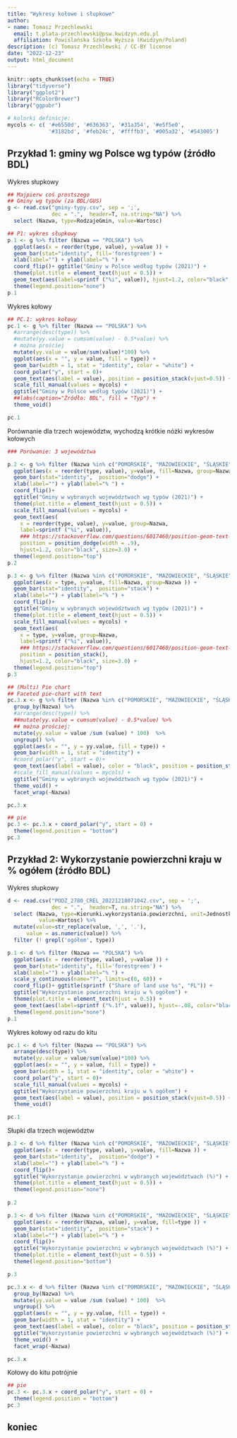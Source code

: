 ```yaml
---
title: "Wykresy kołowe i słupkowe"
author:
- name: Tomasz Przechlewski
  email: t.plata-przechlewski@psw.kwidzyn.edu.pl
  affiliation: Powiślańska Szkoła Wyższa (Kwidzyn/Poland)
description: (c) Tomasz Przechlewski / CC-BY license
date: "2022-12-23"
output: html_document
---
```


```r
knitr::opts_chunk$set(echo = TRUE)
library("tidyverse")
library("ggplot2")
library("RColorBrewer")
library("ggpubr")

# kolorki definicje:
mycols <- c( '#e6550d', '#636363', '#31a354', '#e5f5e0', 
             '#3182bd', '#feb24c', '#ffffb3', '#005a32', '#543005')

```

## Przykład 1: gminy wg Polsce wg typów (źródło BDL)

Wykres słupkowy

```r
## Majpierw coś prostszego
## Gminy wg typów (za BDL/GUS)
g <- read.csv("gminy-typy.csv", sep = ';', 
              dec = ".",  header=T, na.string="NA") %>%
  select (Nazwa, type=RodzajeGmin, value=Wartosc) 

## P1: wykres słupkowy
p.1 <- g %>% filter (Nazwa == "POLSKA") %>% 
  ggplot(aes(x = reorder(type, value), y=value )) +
  geom_bar(stat="identity", fill='forestgreen') +
  xlab(label="") + ylab(label="% ") +
  coord_flip()+ ggtitle("Gminy w Polsce według typów (2021)") +
  theme(plot.title = element_text(hjust = 0.5)) +
  geom_text(aes(label=sprintf ("%i", value)), hjust=1.2, color="black", size=3.0) +
  theme(legend.position="none")
p.1
```

Wykres kołowy

```r
## PC.1: wykres kołowy
pc.1 <- g %>% filter (Nazwa == "POLSKA") %>% 
  #arrange(desc(type)) %>%
  #mutate(yy.value = cumsum(value) - 0.5*value) %>%
  # można prościej
  mutate(yy.value = value/sum(value)*100) %>%
  ggplot(aes(x = "", y = value, fill = type)) +
  geom_bar(width = 1, stat = "identity", color = "white") +
  coord_polar("y", start = 0)+
  geom_text(aes(label = value), position = position_stack(vjust=0.5)) +
  scale_fill_manual(values = mycols) +
  ggtitle("Gminy w Polsce według typów (2021)") +
  ##labs(caption="Źródło: BDL", fill = "Typ") +
  theme_void()

pc.1
```

Porównanie dla trzech województw, wychodzą krótkie nóżki wykresów kołowych


```r
### Porówanie: 3 województwa

p.2 <- g %>% filter (Nazwa %in% c("POMORSKIE", "MAZOWIECKIE", "ŚLĄSKIE")) %>%
  ggplot(aes(x = reorder(type, value), y=value, fill=Nazwa, group=Nazwa )) +
  geom_bar(stat="identity",  position="dodge") +
  xlab(label="") + ylab(label="% ") +
  coord_flip()+ 
  ggtitle("Gminy w wybranych województwach wg typów (2021)") +
  theme(plot.title = element_text(hjust = 0.5)) +
  scale_fill_manual(values = mycols) +
  geom_text(aes(
    x = reorder(type, value), y=value, group=Nazwa,
    label=sprintf ("%i", value)), 
    ### https://stackoverflow.com/questions/6017460/position-geom-text-on-dodged-barplot
    position = position_dodge(width = .9),
    hjust=1.2, color="black", size=3.0) +
  theme(legend.position="top")
p.2
```


```r
p.3 <- g %>% filter (Nazwa %in% c("POMORSKIE", "MAZOWIECKIE", "ŚLĄSKIE")) %>%
  ggplot(aes(x = type, y=value, fill=Nazwa, group=Nazwa )) +
  geom_bar(stat="identity",  position="stack") +
  xlab(label="") + ylab(label="% ") +
  coord_flip()+ 
  ggtitle("Gminy w wybranych województwach wg typów (2021)") +
  theme(plot.title = element_text(hjust = 0.5)) +
  scale_fill_manual(values = mycols) +
  geom_text(aes(
    x = type, y=value, group=Nazwa,
    label=sprintf ("%i", value)), 
    ### https://stackoverflow.com/questions/6017460/position-geom-text-on-dodged-barplot
    position = position_stack(),
    hjust=1.2, color="black", size=3.0) +
  theme(legend.position="top")
p.3
```

```r
## (Multi) Pie chart
## Faceted pie-chart with text
pc.3.x <- g %>% filter (Nazwa %in% c("POMORSKIE", "MAZOWIECKIE", "ŚLĄSKIE")) %>%
  group_by(Nazwa) %>%
  #arrange(desc(type)) %>%
  ##mutate(yy.value = cumsum(value) - 0.5*value) %>%
  ## można prościej:
  mutate(yy.value = value /sum (value) * 100)  %>%
  ungroup() %>%
  ggplot(aes(x = "", y = yy.value, fill = type)) +
  geom_bar(width = 1, stat = "identity") +
  #coord_polar("y", start = 0)+
  geom_text(aes(label = value), color = "black", position = position_stack(vjust=0.5))+
  #scale_fill_manual(values = mycols) +
  ggtitle("Gminy w wybranych województwach wg typów (2021)") +
  theme_void() +
  facet_wrap(~Nazwa)

pc.3.x
```


```r
## pie
pc.3 <- pc.3.x + coord_polar("y", start = 0) +
  theme(legend.position = "bottom")
pc.3
```


## Przykład 2: Wykorzystanie powierzchni kraju w % ogółem (źródło BDL)

Wykres słupkowy

```r
d <- read.csv("PODZ_2780_CREL_20221218071042.csv", sep = ';', 
              dec = ".",  header=T, na.string="NA") %>%
  select (Nazwa, type=Kierunki.wykorzystania.powierzchni, unit=Jednostka.miary,
          value=Wartosc) %>%
  mutate(value=str_replace(value, ',', '.'),
      value = as.numeric(value)) %>%
  filter (! grepl('ogółem', type))

p.1 <- d %>% filter (Nazwa == "POLSKA") %>% 
  ggplot(aes(x = reorder(type, value), y=value )) +
  geom_bar(stat="identity", fill='forestgreen') +
  xlab(label="") + ylab(label="% ") +
  scale_y_continuous(name="?", limits=c(0, 60)) +
  coord_flip()+ ggtitle(sprintf ("Share of land use %s", "PL")) +
  ggtitle("Wykorzystanie powierzchni kraju w % ogółem") +
  theme(plot.title = element_text(hjust = 0.5)) +
  geom_text(aes(label=sprintf ("%.1f", value)), hjust=-.08, color="black", size=3.0) +
  theme(legend.position="none")
p.1
```

Wykres kołowy od razu do kitu

```r
pc.1 <- d %>% filter (Nazwa == "POLSKA") %>% 
  arrange(desc(type)) %>%
  mutate(yy.value = value/sum(value)*100) %>%
  ggplot(aes(x = "", y = value, fill = type)) +
  geom_bar(width = 1, stat = "identity", color = "white") +
  coord_polar("y", start = 0)+
  scale_fill_manual(values = mycols) +
  ggtitle("Wykorzystanie powierzchni kraju w % ogółem") +
  geom_text(aes(label = value), position = position_stack(vjust=0.5)) +
  theme_void()

pc.1
```

Słupki dla trzech województw

```r
p.2 <- d %>% filter (Nazwa %in% c("POMORSKIE", "MAZOWIECKIE", "ŚLĄSKIE")) %>%
  ggplot(aes(x = reorder(type, value), y=value, fill=Nazwa )) +
  geom_bar(stat="identity",  position="dodge") +
  xlab(label="") + ylab(label="% ") +
  coord_flip()+ 
  ggtitle("Wykorzystanie powierzchni w wybranych województwach (%)") +
  theme(plot.title = element_text(hjust = 0.5)) +
  theme(legend.position="none")
  
p.2
```

```r
p.3 <- d %>% filter (Nazwa %in% c("POMORSKIE", "MAZOWIECKIE", "ŚLĄSKIE")) %>%
  ggplot(aes(x = reorder(Nazwa, value), y=value, fill=type )) +
  geom_bar(stat="identity",  position="stack") +
  xlab(label="") + ylab(label="% ") +
  coord_flip()+
  ggtitle("Wykorzystanie powierzchni w wybranych województwach (%)") +
  theme(plot.title = element_text(hjust = 0.5)) +
  theme(legend.position="bottom")

p.3
```

```r
pc.3.x <- d %>% filter (Nazwa %in% c("POMORSKIE", "MAZOWIECKIE", "ŚLĄSKIE")) %>%
  group_by(Nazwa) %>%
  mutate(yy.value = value /sum (value) * 100)  %>%
  ungroup() %>%
  ggplot(aes(x = "", y = yy.value, fill = type)) +
  geom_bar(width = 1, stat = "identity") +
  geom_text(aes(label = value), color = "black", position = position_stack(vjust=0.5))+
  ggtitle("Wykorzystanie powierzchni w wybranych województwach (%)") +
  theme_void() +
  facet_wrap(~Nazwa)

pc.3.x
```

Kołowy do kitu potrójnie


```r
## pie
pc.3 <- pc.3.x + coord_polar("y", start = 0) +
  theme(legend.position = "bottom")
pc.3
```

## koniec



